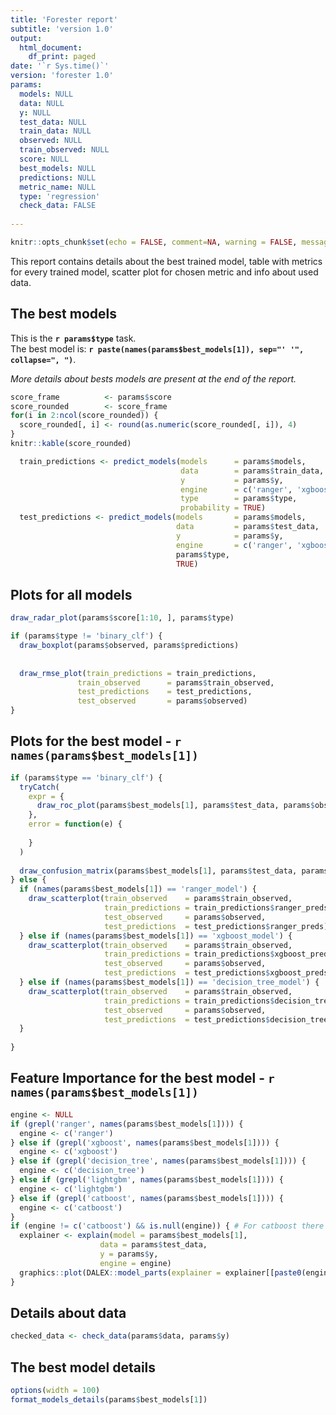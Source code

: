 ```yaml
---
title: 'Forester report'
subtitle: 'version 1.0'
output:
  html_document:
    df_print: paged
date: '`r Sys.time()`'
version: 'forester 1.0'
params:
  models: NULL
  data: NULL
  y: NULL
  test_data: NULL
  train_data: NULL
  observed: NULL
  train_observed: NULL
  score: NULL
  best_models: NULL
  predictions: NULL
  metric_name: NULL
  type: 'regression'
  check_data: FALSE
  
---
```


```r
knitr::opts_chunk$set(echo = FALSE, comment=NA, warning = FALSE, message = FALSE)
```

This report contains details about the best trained model, table with metrics for every trained model, scatter plot for chosen metric and info about used data.

## The best models
This is the **`r params$type`** task.  
The best model is: 
**`r paste(names(params$best_models[1]), sep="' '", collapse=", ")`**.

*More details about bests models are present at the end of the report.*



```r
score_frame          <- params$score
score_rounded        <- score_frame
for(i in 2:ncol(score_rounded)) {
  score_rounded[, i] <- round(as.numeric(score_rounded[, i]), 4)
}
knitr::kable(score_rounded)
```

```r
  train_predictions <- predict_models(models      = params$models,
                                      data        = params$train_data,
                                      y           = params$y,
                                      engine      = c('ranger', 'xgboost', 'decision_tree'), # always without 'lightgbm' and 'catboost', because there are different types for train and test data
                                      type        = params$type,
                                      probability = TRUE)
  test_predictions <- predict_models(models       = params$models,
                                     data         = params$test_data,
                                     y            = params$y,
                                     engine       = c('ranger', 'xgboost', 'decision_tree'), # without 'lightgbm' and 'catboost', because in train_predictions also
                                     params$type,
                                     TRUE)
```

## Plots for all models

```r
draw_radar_plot(params$score[1:10, ], params$type)
```



```r
if (params$type != 'binary_clf') {
  draw_boxplot(params$observed, params$predictions)
  
  
  draw_rmse_plot(train_predictions = train_predictions,
               train_observed      = params$train_observed,
               test_predictions    = test_predictions,
               test_observed       = params$observed)
}

```

## Plots for the best model - **`r names(params$best_models[1])`**

```r
if (params$type == 'binary_clf') {
  tryCatch(
    expr = {
      draw_roc_plot(params$best_models[1], params$test_data, params$observed)
    },
    error = function(e) {
      
    }
  )
  
  draw_confusion_matrix(params$best_models[1], params$test_data, params$observed)
} else {
  if (names(params$best_models[1]) == 'ranger_model') {
    draw_scatterplot(train_observed    = params$train_observed,
                     train_predictions = train_predictions$ranger_preds,
                     test_observed     = params$observed,
                     test_predictions  = test_predictions$ranger_preds)
  } else if (names(params$best_models[1]) == 'xgboost_model') {
    draw_scatterplot(train_observed    = params$train_observed,
                     train_predictions = train_predictions$xgboost_preds,
                     test_observed     = params$observed,
                     test_predictions  = test_predictions$xgboost_preds)
  } else if (names(params$best_models[1]) == 'decision_tree_model') {
    draw_scatterplot(train_observed    = params$train_observed,
                     train_predictions = train_predictions$decision_tree_preds,
                     test_observed     = params$observed,
                     test_predictions  = test_predictions$decision_tree_preds)
  }
  
}
```


## Feature Importance for the best model -  **`r names(params$best_models[1])`**

```r
engine <- NULL
if (grepl('ranger', names(params$best_models[1]))) {
  engine <- c('ranger')
} else if (grepl('xgboost', names(params$best_models[1]))) {
  engine <- c('xgboost')
} else if (grepl('decision_tree', names(params$best_models[1]))) {
  engine <- c('decision_tree')
} else if (grepl('lightgbm', names(params$best_models[1]))) {
  engine <- c('lightgbm')
} else if (grepl('catboost', names(params$best_models[1]))) {
  engine <- c('catboost')
}
if (engine != c('catboost') && is.null(engine)) { # For catboost there is an error with DALEX::model_parts()
  explainer <- explain(model = params$best_models[1], 
                    data = params$test_data, 
                    y = params$y, 
                    engine = engine)
  graphics::plot(DALEX::model_parts(explainer = explainer[[paste0(engine, '_explainer')]]))
}
```

## Details about data
```r
checked_data <- check_data(params$data, params$y)
```

## The best model details
```r
options(width = 100)
format_models_details(params$best_models[1])
```
